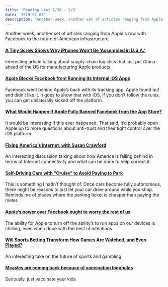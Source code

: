 ```yaml
---
title: 'Reading List 1/28 - 2/3'
date: '2019-02-03'
description: "Another week, another set of articles ranging from Apple's row with Facebook to the future of American infrastructure."
---
```


Another week, another set of articles ranging from Apple's row with Facebook to the future of American infrastructure.

#### [A Tiny Screw Shows Why iPhones Won’t Be ‘Assembled in U.S.A.’](https://www.nytimes.com/2019/01/28/technology/iphones-apple-china-made.html)

Interesting article talking about supply-chain logistics that just put China ahead of the US for manufacturing Apple products

#### [Apple Blocks Facebook from Running its Internal iOS Apps](https://www.theverge.com/2019/1/30/18203551/apple-facebook-blocked-internal-ios-apps)

Facebook went behind Apple’s back with its tracking app, Apple found out and didn’t like it. It goes to show that with iOS, if you don’t follow the rules, you can get unilaterally kicked off the platform.

#### [What Would Happen if Apple Fully Banned Facebook from the App Store?](https://www.theverge.com/2019/2/1/18205291/apple-facebook-developer-ban-certificate-app-store)

It would be interesting if this ever happened. That said, it’d probably open Apple up to more questions about anti-trust and their tight control over the iOS platform.

#### [Fixing America’s Internet, with Susan Crawford](https://www.theverge.com/2019/1/31/18203591/internet-connectivity-susan-crawford-harvard-law-america-infrastructure-broadband-huawei-vergecast)

An interesting discussion talking about how America is falling behind in terms of Internet connectivity and what can be done to help correct it.

#### [Self-Driving Cars with “Cruise” to Avoid Paying to Park](https://news.ucsc.edu/2019/01/millardball-vehicles.html)

This is something I hadn’t thought of. Once cars become fully autonomous, there might be reasons to just let your car drive around while you shop. Reminds me of places where the parking ticket is cheaper than paying the meter.

#### [Apple’s power over Facebook ought to worry the rest of us](https://www.theverge.com/2019/1/31/18204559/apple-facebook-feud-market-research-platform-power)

The ability for Apple to turn off the ability’s to run apps on our devices is chilling, even when done with the best of intentions

#### [Will Sports Betting Transform How Games Are Watched, and Even Played?](https://www.nytimes.com/2019/01/29/magazine/sports-betting-washington.html)

An interesting take on the future of sports and gambling

#### [Measles are coming back because of vaccination loopholes](https://www.theverge.com/2019/1/30/18204333/measles-outbreaks-washington-vaccines-state-policy-anti-vax-movement)

Seriously, just vaccinate your kids

